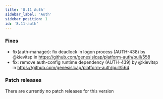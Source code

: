 ```yaml
---
title: '8.11 Auth'
sidebar_label: 'Auth'
sidebar_position: 1
id: '8.11-auth'
---
```


### Fixes

- fix(auth-manager): fix deadlock in logon process (AUTH-438) by @kievitsp in https://github.com/genesislcap/platform-auth/pull/558
- fix: remove auth-config runtime dependency (AUTH-439) by @kievitsp in https://github.com/genesislcap/platform-auth/pull/564

### Patch releases

There are currently no patch releases for this version

